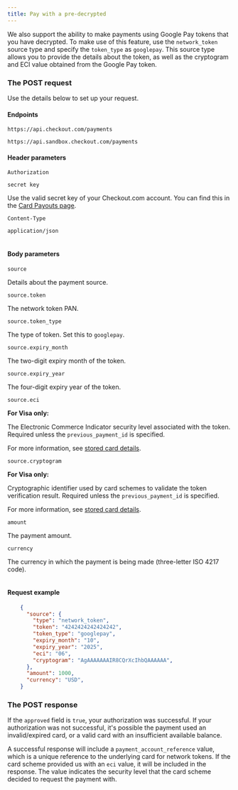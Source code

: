 ```yaml
---
title: Pay with a pre-decrypted
---
```


We also support the ability to make payments using Google Pay tokens that you have decrypted. To make use of this feature, use the `network_token` source type and specify the `token_type` as `googlepay`. This source type allows you to provide the details about the token, as well as the cryptogram and ECI value obtained from the Google Pay token.

### The POST request

Use the details below to set up your request.

#### Endpoints

<tabs>
<tab title="Live" active>
<LineCodeWrapper type="post">

`https://api.checkout.com/payments`

</LineCodeWrapper>
</tab>
<tab title="SandBox">
<LineCodeWrapper type="post">

`https://api.sandbox.checkout.com/payments`

</LineCodeWrapper>
</tab>
</tabs>

#### Header parameters

<Table>
<TableHead headers={['Header', 'Value']} />
<TableBody>
<TableRow>
<TableCell>

`Authorization`

<StatusTag type="required" />
</TableCell>
<TableCell>

`secret key`

<InfoBox>

Use the valid secret key of your Checkout.com account. You can find this in the [Card Payouts page](https://docs.checkout.com/preview/drafts/abc/card-payouts).

</InfoBox>
</TableCell>
</TableRow>
<TableRow>
<TableCell>

`Content-Type`

<StatusTag type="required" />
</TableCell>
<TableCell>

`application/json`

</TableCell>
</TableRow>

</TableBody>
</Table>

#### Body parameters

<Table>
<TableHead headers={['Field name', 'Value']} />
<TableBody>
<TableRow>
<TableCell>

`source`

<StatusTag type="required" />
<TypeTag type="string" />
</TableCell>
<TableCell>

Details about the payment source.

</TableCell>
</TableRow>
<TableRow>
<TableCell>

`source.token`

<StatusTag type="required" />
<TypeTag type="string" />
</TableCell>
<TableCell>

The network token PAN.

</TableCell>
</TableRow>
<TableRow>
<TableCell>

`source.token_type`

<StatusTag type="required" />
<TypeTag type="string" />
</TableCell>
<TableCell>

The type of token. Set this to `googlepay`.

</TableCell>
</TableRow>
<TableRow>
<TableCell>

`source.expiry_month`

<StatusTag type="required" />
<TypeTag type="string" />
</TableCell>
<TableCell>

The two-digit expiry month of the token.

</TableCell>
</TableRow>
<TableRow>
<TableCell>

`source.expiry_year`

<StatusTag type="required" />
<TypeTag type="string" />
</TableCell>
<TableCell>

The four-digit expiry year of the token.

</TableCell>
</TableRow>
<TableRow>
<TableCell>

`source.eci`

<StatusTag type="required" />
<TypeTag type="string" />
</TableCell>
<TableCell>

**For Visa only:**

The Electronic Commerce Indicator security level associated with the token. Required unless the `previous_payment_id` is specified.

For more information, see [stored card details](/display/DOCS/Requirements+for+stored+payment+details).

</TableCell>
</TableRow>
<TableRow>
<TableCell>

`source.cryptogram`

<StatusTag type="required" />
<TypeTag type="string" />
</TableCell>
<TableCell>

**For Visa only:**

Cryptographic identifier used by card schemes to validate the token verification result. Required unless the `previous_payment_id` is specified.

For more information, see [stored card details](/display/DOCS/Requirements+for+stored+payment+details).

</TableCell>
</TableRow>
<TableRow>
<TableCell>

`amount`

<StatusTag type="required" />
<TypeTag type="integer" />
</TableCell>
<TableCell>

The payment amount.

</TableCell>
</TableRow>
<TableRow>
<TableCell>

`currency`

<StatusTag type="required" />
<TypeTag type="integer" />
</TableCell>
<TableCell>

The currency in which the payment is being made (three-letter ISO 4217 code).

</TableCell>
</TableRow>

</TableBody>
</Table>

#### Request example

```json
    {
      "source": {
        "type": "network_token",
        "token": "4242424242424242",
        "token_type": "googlepay",
        "expiry_month": "10",
        "expiry_year": "2025",
        "eci": "06",
        "cryptogram": "AgAAAAAAAIR8CQrXcIhbQAAAAAA",
      },
      "amount": 1000,
      "currency": "USD",
    }
```

### The POST response

If the `approved` field is `true`, your authorization was successful. If your authorization was not successful, it's possible the payment used an invalid/expired card, or a valid card with an insufficient available balance.

<TipBox variant="info">

A successful response will include a `payment_account_reference` value, which is a unique reference to the underlying card for network tokens. If the card scheme provided us with an `eci` value, it will be included in the response. The value indicates the security level that the card scheme decided to request the payment with.

</TipBox>
